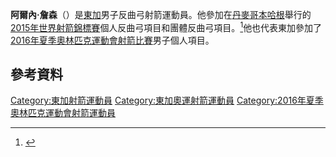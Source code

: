 {{NoteTA|G1=Sports|G2=地名}}
{{Infobox sportsperson
| name           = 阿爾內·詹森
| image          = 
| caption        = 
| fullname       = 
| nickname       = 
| birth_date     = {{birth date and age|1998|2|25|df=yes}}
| birth_place    = 
| death_date     = 
| death_place    = 
| country    = {{flagcountry|Tonga}}
| height         = <!--{{convert|?|cm|ftin|abbr=on}}-->
| weight         = <!--{{convert|?|kg|lb|0|abbr=on}}-->
| sport         = [[射箭|射箭]]
| event = [[反曲弓|反曲弓]]
| <!-- Medal record -->
| show-medals      = yes
| medaltemplates   = 
| updated        = {{date|2016-7-31}}
}}
'''阿爾內·詹森'''（{{bd|1998年|2月25日|catIdx=J}}）是[[東加|東加]]男子反曲弓射箭運動員。他參加在[[丹麥|丹麥]][[哥本哈根|哥本哈根]]舉行的[[2015年世界射箭錦標賽|2015年世界射箭錦標賽]]個人反曲弓項目和團體反曲弓項目。<ref>{{cite web|title=2015 World Archery Championships: Entries by country|pages=7–18|url=http://www.ianseo.net/TourData/2015/539/BOOK.pdf|publisher=ianseo.net|accessdate=2015-08-26|archive-date=2015-09-25|archive-url=https://web.archive.org/web/20150925214449/http://www.ianseo.net/TourData/2015/539/BOOK.pdf|dead-url=no}}</ref>他也代表東加參加了[[2016年夏季奧林匹克運動會射箭比賽|2016年夏季奧林匹克運動會射箭比賽]]男子個人項目。

==參考資料==
{{reflist}}

{{DEFAULTSORT:Jensen, Arne}}
[[Category:東加射箭運動員|Category:東加射箭運動員]]
[[Category:東加奧運射箭運動員|Category:東加奧運射箭運動員]]
[[Category:2016年夏季奧林匹克運動會射箭運動員|Category:2016年夏季奧林匹克運動會射箭運動員]]
